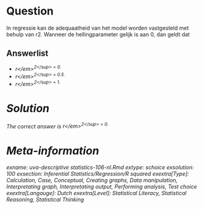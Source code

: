 Question
========

In regressie kan de adequaatheid van het model worden vastgesteld met behulp van r2. Wanneer de hellingparameter gelijk is aan 0, dan geldt dat 

Answerlist
----------
* <em>r<\/em><sup>2<\/sup> = 0.
* <em>r<\/em><sup>2<\/sup> = 0.5.
* <em>r<\/em><sup>2<\/sup> = 1.

Solution
========

The correct answer is  <em>r<\/em><sup>2<\/sup> = 0. 

Meta-information
================
exname: uva-descriptive statistics-106-nl.Rmd 
extype: schoice 
exsolution: 100 
exsection: Inferential Statistics/Regression/R squared
exextra[Type]: Calculation, Case, Conceptual, Creating graphs, Data manipulation, Interpretating graph, Interpretating output, Performing analysis, Test choice 
exextra[Langauge]: Dutch 
exextra[Level]: Statistical Literacy, Statistical Reasoning, Statistical Thinking 
